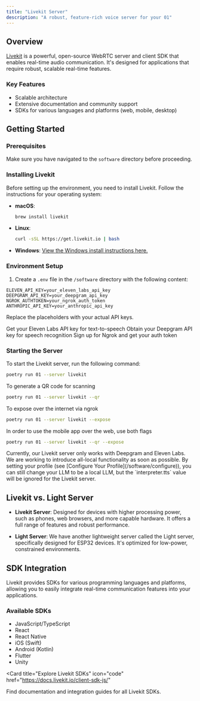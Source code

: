 ```yaml
---
title: "Livekit Server"
description: "A robust, feature-rich voice server for your 01"
---
```


## Overview

[Livekit](https://livekit.io/) is a powerful, open-source WebRTC server and client SDK that enables real-time audio communication. It's designed for applications that require robust, scalable real-time features.

### Key Features

- Scalable architecture
- Extensive documentation and community support
- SDKs for various languages and platforms (web, mobile, desktop)

## Getting Started

### Prerequisites

Make sure you have navigated to the `software` directory before proceeding.

### Installing Livekit

Before setting up the environment, you need to install Livekit. Follow the instructions for your operating system:

- **macOS**:

  ```bash
  brew install livekit
  ```

- **Linux**:

  ```bash
  curl -sSL https://get.livekit.io | bash
  ```

- **Windows**:
  [View the Windows install instructions here.](/server/windows-livekit)

### Environment Setup

1. Create a `.env` file in the `/software` directory with the following content:

```env
ELEVEN_API_KEY=your_eleven_labs_api_key
DEEPGRAM_API_KEY=your_deepgram_api_key
NGROK_AUTHTOKEN=your_ngrok_auth_token
ANTHROPIC_API_KEY=your_anthropic_api_key
```

Replace the placeholders with your actual API keys.

<CardGroup cols={3}>
  <Card title="Eleven Labs" icon="microphone" href="https://beta.elevenlabs.io">
    Get your Eleven Labs API key for text-to-speech
  </Card>
  <Card
    title="Deepgram"
    icon="waveform-lines"
    href="https://console.deepgram.com"
  >
    Obtain your Deepgram API key for speech recognition
  </Card>
  <Card title="Ngrok" icon="wifi" href="https://dashboard.ngrok.com">
    Sign up for Ngrok and get your auth token
  </Card>
</CardGroup>

### Starting the Server

To start the Livekit server, run the following command:

```bash
poetry run 01 --server livekit
```

To generate a QR code for scanning

```bash
poetry run 01 --server livekit --qr
```

To expose over the internet via ngrok

```bash
poetry run 01 --server livekit --expose
```

In order to use the mobile app over the web, use both flags

```bash
poetry run 01 --server livekit --qr --expose
```

<Note>
  Currently, our Livekit server only works with Deepgram and Eleven Labs. We are
  working to introduce all-local functionality as soon as possible. By setting
  your profile (see [Configure Your Profile](/software/configure)), you can
  still change your LLM to be a local LLM, but the `interpreter.tts` value will
  be ignored for the Livekit server.
</Note>

## Livekit vs. Light Server

- **Livekit Server**: Designed for devices with higher processing power, such as phones, web browsers, and more capable hardware. It offers a full range of features and robust performance.

- **Light Server**: We have another lightweight server called the Light server, specifically designed for ESP32 devices. It's optimized for low-power, constrained environments.

## SDK Integration

Livekit provides SDKs for various programming languages and platforms, allowing you to easily integrate real-time communication features into your applications.

### Available SDKs

- JavaScript/TypeScript
- React
- React Native
- iOS (Swift)
- Android (Kotlin)
- Flutter
- Unity

<Card
  title="Explore Livekit SDKs"
  icon="code"
  href="https://docs.livekit.io/client-sdk-js/"
>
  Find documentation and integration guides for all Livekit SDKs.
</Card>
